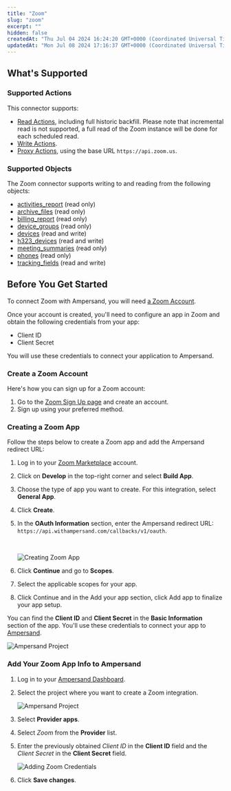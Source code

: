 ```yaml
---
title: "Zoom"
slug: "zoom"
excerpt: ""
hidden: false
createdAt: "Thu Jul 04 2024 16:24:20 GMT+0000 (Coordinated Universal Time)"
updatedAt: "Mon Jul 08 2024 17:16:37 GMT+0000 (Coordinated Universal Time)"
---
```

## What's Supported

### Supported Actions

This connector supports:
- [Read Actions](/define-integrations/read-actions), including full historic backfill. Please note that incremental read is not supported, a full read of the Zoom instance will be done for each scheduled read.
- [Write Actions](/define-integrations/write-actions).
- [Proxy Actions](/define-integrations/proxy-actions), using the base URL `https://api.zoom.us`.

### Supported Objects

The Zoom connector supports writing to and reading from the following objects:
- [activities_report](https://developers.zoom.us/docs/api/meetings/#tag/reports/GET/report/activities) (read only)
- [archive_files](https://developers.zoom.us/docs/api/meetings/#tag/archiving/GET/archive_files) (read only)
- [billing_report](https://developers.zoom.us/docs/api/meetings/#tag/reports/GET/report/billing) (read only)
- [device_groups](https://developers.zoom.us/docs/api/meetings/#tag/devices/GET/devices/groups) (read only)
- [devices](https://developers.zoom.us/docs/api/meetings/#tag/devices/GET/devices) (read and write)
- [h323_devices](https://developers.zoom.us/docs/api/meetings/#tag/h323-devices/POST/h323/devices) (read and write)
- [meeting_summaries](https://developers.zoom.us/docs/api/meetings/#tag/meetings/GET/meetings/meeting_summaries) (read only)
- [phones](https://developers.zoom.us/docs/api/meetings/#tag/sip-phone/GET/sip_phones/phones) (read only)
- [tracking_fields](https://developers.zoom.us/docs/api/meetings/#tag/tracking-field/POST/tracking_fields) (read and write)


## Before You Get Started

To connect Zoom with Ampersand, you will need [a Zoom Account](#create-a-zoom-account).

Once your account is created, you'll need to configure an app in Zoom and obtain the following credentials from your app:

- Client ID
- Client Secret

You will use these credentials to connect your application to Ampersand.

### Create a Zoom Account

Here's how you can sign up for a Zoom account:

1. Go to the [Zoom Sign Up page](https://zoom.us/signup) and create an account.
2. Sign up using your preferred method.

### Creating a Zoom App

Follow the steps below to create a Zoom app and add the Ampersand redirect URL:

1. Log in to your [Zoom Marketplace](https://marketplace.zoom.us/) account.

2. Click on **Develop** in the top-right corner and select **Build App**.

3. Choose the type of app you want to create. For this integration, select **General App**.

4. Click **Create**.

5. In the **OAuth Information** section, enter the Ampersand redirect URL: `https://api.withampersand.com/callbacks/v1/oauth`.

   <br />

   ![Creating Zoom App](/images/provider-guides/5cad59a-zoom1.gif)

6. Click **Continue** and go to **Scopes**.

7. Select the applicable scopes for your app.

8. Click Continue and in the Add your app section, click Add app to finalize your app setup.

You can find the **Client ID** and **Client Secret** in the **Basic Information** section of the app. You'll use these credentials to connect your app to [Ampersand](#add-your-zoom-app-info-to-ampersand).

![Ampersand Project](/images/provider-guides/e6d1a69-zoom3.jpeg)

### Add Your Zoom App Info to Ampersand

1. Log in to your [Ampersand Dashboard](https://dashboard.withampersand.com).

2. Select the project where you want to create a Zoom integration.

   ![Ampersand Project](/images/provider-guides/dd47b7a-Ampersand.png)

3. Select **Provider apps**.

4. Select _Zoom_ from the **Provider** list.

5. Enter the previously obtained _Client ID_ in the **Client ID** field and the _Client Secret_ in the **Client Secret** field.

   ![Adding Zoom Credentials](/images/provider-guides/4669432-zoom2.gif)

6. Click **Save changes**.
